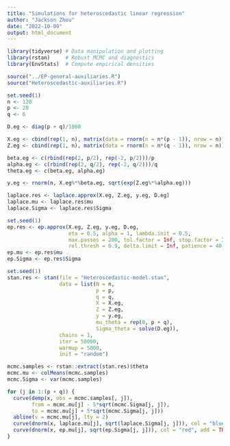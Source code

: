 ```yaml
---
title: "Simulations for heteroscedastic linear regression"
author: "Jackson Zhou"
date: "2022-10-09"
output: html_document
---
```


```r
library(tidyverse) # Data manipulation and plotting
library(rstan)     # Robust MCMC and diagnostics
library(EnvStats)  # Compute empirical densities

source("../EP-general-auxiliaries.R")
source("Heteroscedastic-auxiliaries.R")
```

```r
set.seed(1)
n <- 120
p <- 20
q <- 6

D.eg <- diag(p + q)/1000

X.eg <- cbind(rep(1, n), matrix(data = rnorm(n = n*(p - 1)), nrow = n))
Z.eg <- cbind(rep(1, n), matrix(data = rnorm(n = n*(q - 1)), nrow = n))

beta.eg <- c(rbind(rep(2, p/2), rep(-2, p/2)))/p
alpha.eg <- c(rbind(rep(2, q/2), rep(-2, q/2)))/q
theta.eg <- c(beta.eg, alpha.eg)

y.eg <- rnorm(n, X.eg%*%beta.eg, sqrt(exp(Z.eg%*%alpha.eg)))
```

```r
laplace.res <- laplace.approx(X.eg, Z.eg, y.eg, D.eg)
laplace.mu <- laplace.res$mu
laplace.Sigma <- laplace.res$Sigma
```

```r
set.seed(1)
ep.res <- ep.approx(X.eg, Z.eg, y.eg, D.eg, 
                    eta = 0.5, alpha = 1, lambda.init = 0.5,
                    max.passes = 200, tol.factor = Inf, stop.factor = Inf , abs.thresh = 0.5, 
                    rel.thresh = 0.9, delta.limit = Inf, patience = 40, verbose = T)
ep.mu <- ep.res$mu
ep.Sigma <- ep.res$Sigma
```

```r
set.seed(1)
stan.res <- stan(file = "Heteroscedastic-model.stan",
                 data = list(N = n,
                             p = p,
                             q = q,
                             X = X.eg,
                             Z = Z.eg,
                             y = y.eg,
                             mu_theta = rep(0, p + q),
                             Sigma_theta = solve(D.eg)),
                 chains = 1,
                 iter = 50000,
                 warmup = 5000,
                 init = "random")

mcmc.samples <- rstan::extract(stan.res)$theta
mcmc.mu <- colMeans(mcmc.samples)
mcmc.Sigma <- var(mcmc.samples)
```

```r
for (j in 1:(p + q)) {
  curve(demp(x, obs = mcmc.samples[, j]),
        from = mcmc.mu[j] - 5*sqrt(mcmc.Sigma[j, j]),
        to = mcmc.mu[j] + 5*sqrt(mcmc.Sigma[j, j]))
  abline(v = mcmc.mu[j], lty = 2)
  curve(dnorm(x, laplace.mu[j], sqrt(laplace.Sigma[j, j])), col = "blue", add = TRUE)
  curve(dnorm(x, ep.mu[j], sqrt(ep.Sigma[j, j])), col = "red", add = TRUE)
}
```
